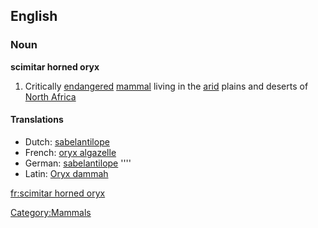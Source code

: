==English==
===Noun===
'''scimitar horned oryx'''
# Critically [[endangered]] [[mammal]] living in the [[arid]] plains and deserts of [[North Africa]]

====Translations====
{{trans-top|endangered mammal living in the arid plains and deserts of North Africa}}
* Dutch: [[sabelantilope]] {{m}}
* French: [[oryx algazelle]] {{m}}
* German: [[sabelantilope]] ''''
* Latin: [[Oryx dammah]]
{{trans-bottom}}

[[Category:Mammals]]
[[fr:scimitar horned oryx]]